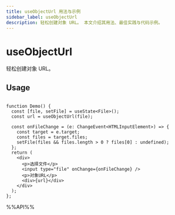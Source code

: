 ```yaml
---
title: useObjectUrl 用法与示例
sidebar_label: useObjectUrl
description: 轻松创建对象 URL。 本文介绍其用法、最佳实践与代码示例。
---
```

# useObjectUrl

轻松创建对象 URL。

## Usage

```tsx live

function Demo() {
  const [file, setFile] = useState<File>();
  const url = useObjectUrl(file);

  const onFileChange = (e: ChangeEvent<HTMLInputElement>) => {
    const target = e.target;
    const files = target.files;
    setFile(files && files.length > 0 ? files[0] : undefined);
  };
  return (
    <div>
      <p>选择文件</p>
      <input type="file" onChange={onFileChange} />
      <p>对象URL</p>
      <div>{url}</div>
    </div>
  );
};

```

%%API%%